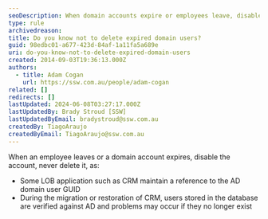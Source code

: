 ```yaml
---
seoDescription: When domain accounts expire or employees leave, disable them to avoid problems during CRM migration or restoration.
type: rule
archivedreason:
title: Do you know not to delete expired domain users?
guid: 98edbc01-a677-423d-84af-1a11fa5a689e
uri: do-you-know-not-to-delete-expired-domain-users
created: 2014-09-03T19:36:13.000Z
authors:
  - title: Adam Cogan
    url: https://ssw.com.au/people/adam-cogan
related: []
redirects: []
lastUpdated: 2024-06-08T03:27:17.000Z
lastUpdatedBy: Brady Stroud [SSW]
lastUpdatedByEmail: bradystroud@ssw.com.au
createdBy: TiagoAraujo
createdByEmail: TiagoAraujo@ssw.com.au
---
```


When an employee leaves or a domain account expires, disable the account, never delete it, as:

- Some LOB application such as CRM maintain a reference to the AD domain user GUID
- During the migration or restoration of CRM, users stored in the database are verified against AD and problems may occur if they no longer exist
